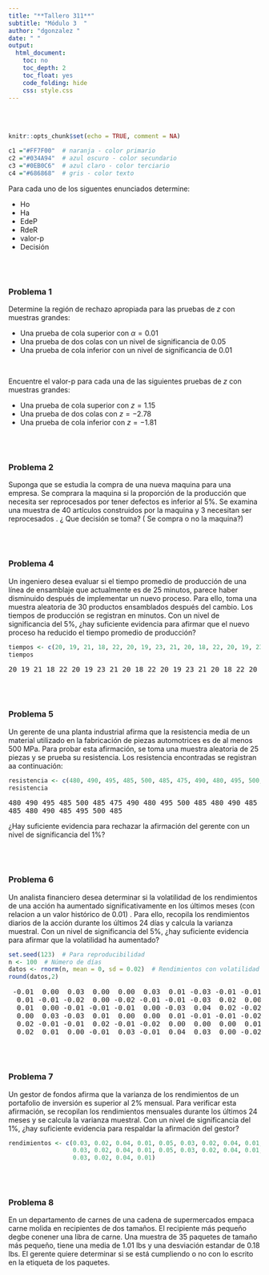 ```yaml
---
title: "**Tallero 311**"
subtitle: "Módulo 3  "
author: "dgonzalez "
date: " "
output:
  html_document:
    toc: no
    toc_depth: 2
    toc_float: yes
    code_folding: hide
    css: style.css
---
```


<br/><br/>

```r
knitr::opts_chunk$set(echo = TRUE, comment = NA)

c1 ="#FF7F00"  # naranja - color primario 
c2 ="#034A94"  # azul oscuro - color secundario
c3 ="#0EB0C6"  # azul claro - color terciario
c4 ="#686868"  # gris - color texto
```

Para cada uno de los siguentes enunciados determine:

* Ho
* Ha
* EdeP
* RdeR
* valor-p
* Decisión

<br/><br/>

### **Problema 1**

Determine la región de rechazo apropiada para las pruebas de $z$ con muestras grandes:

* Una prueba de cola superior con $\alpha = 0.01$
* Una prueba de dos colas con un nivel de significancia de $0.05$
* Una prueba de cola inferior con un nivel de significancia de $0.01$

<br/>

Encuentre el valor-p para cada una de las siguientes pruebas de $z$ con muestras grandes:

* Una prueba de cola superior con $z = 1.15$
* Una prueba de dos colas con $z = -2.78$
* Una prueba de cola inferior con $z = -1.81$

<br/><br/>

### **Problema 2**

Suponga que se estudia la compra de una nueva maquina para una empresa. Se comprara la maquina si la proporción de la producción que necesita ser reprocesados por tener   defectos es inferior al 5\%. Se examina una muestra de 40 artículos construidos  por la maquina y 3 necesitan ser reprocesados . ¿ Que decisión se toma? ( Se compra o no la maquina?)

<br/><br/>

<!-- ### **Problema 3** -->

<!-- Su ponga que una empresa desarrolla un curso de entrenamiento para sus empleados, formando dos grupos y aplicándoles dos métodos distintos de entrenamiento. El primer grupo lo componen 36 empleados que obtuvieron un puntaje promedio de 6 ( en escala de 0 a 10 puntos) y una desviación estándar de 4 puntos y el segundo grupo de 40 empleados cuyo puntaje promedio fue de 8.2 y una desviación de 4.3. Se puede afirmar que el método aplicado al segundo grupo es superior al aplicado al primero? 	Que supuestos debe de tener en cuenta? -->

<!-- <br/><br/> -->

### **Problema 4**

Un ingeniero desea evaluar si el tiempo promedio de producción de una línea de ensamblaje que actualmente es de 25 minutos, parece  haber disminuido después de implementar un nuevo proceso. Para ello, toma una muestra aleatoria de 30 productos ensamblados después del cambio. Los tiempos de producción se registran en minutos. Con un nivel de significancia del 5%,  ¿hay suficiente evidencia para afirmar que el nuevo proceso ha reducido el tiempo promedio de producción?

```r
tiempos <- c(20, 19, 21, 18, 22, 20, 19, 23, 21, 20, 18, 22, 20, 19, 23, 21, 20, 18, 22, 20, 19, 23, 21, 20, 18, 22, 20, 19, 23, 21)
tiempos
```

<pre>
20 19 21 18 22 20 19 23 21 20 18 22 20 19 23 21 20 18 22 20 19 23 21 20 18 22 20 19 23 21
</pre>

<br/><br/>

### **Problema 5**

Un gerente de una planta industrial afirma que la resistencia media de un material utilizado en la fabricación de piezas automotrices es de al menos 500 MPa. Para probar esta afirmación, se toma una muestra aleatoria de 25 piezas y se prueba su resistencia. Los resistencia encontradas se registran aa continuación:

```r
resistencia <- c(480, 490, 495, 485, 500, 485, 475, 490, 480, 495, 500, 485, 480, 490, 485, 495, 500, 485, 475, 490, 480, 495, 500, 485, 480, 490, 485, 495, 500, 485)
resistencia
```

<pre>
480 490 495 485 500 485 475 490 480 495 500 485 480 490 485 495 500 485 475 490 480 495 500 
485 480 490 485 495 500 485
</pre>

¿Hay suficiente evidencia para rechazar la afirmación del gerente con un nivel de significancia del 1%?

<br/><br/>

### **Problema 6**

Un analista financiero desea determinar si la volatilidad de los rendimientos de una acción ha aumentado significativamente en los últimos meses (con relacion a un valor histórico de 0.01) . Para ello, recopila los rendimientos diarios de la acción durante los últimos 24 días y calcula la varianza muestral. Con un nivel de significancia del 5%, ¿hay suficiente evidencia para afirmar que la volatilidad ha aumentado?

```r
set.seed(123)  # Para reproducibilidad
n <- 100  # Número de días
datos <- rnorm(n, mean = 0, sd = 0.02)  # Rendimientos con volatilidad histórica de 0.01
round(datos,2) 
```

<pre>
 -0.01  0.00  0.03  0.00  0.00  0.03  0.01 -0.03 -0.01 -0.01  0.02  0.01  0.01  0.00 -0.01  0.04  0.01 -0.04  
  0.01 -0.01 -0.02  0.00 -0.02 -0.01 -0.01 -0.03  0.02  0.00 -0.02  0.03  0.01 -0.01  0.02  0.02  0.02  0.01  
  0.01  0.00 -0.01 -0.01 -0.01  0.00 -0.03  0.04  0.02 -0.02 -0.01 -0.01  0.02  0.00  0.01  0.00  0.00  0.03  
  0.00  0.03 -0.03  0.01  0.00  0.00  0.01 -0.01 -0.01 -0.02 -0.02  0.01  0.01  0.00  0.02  0.04 -0.01 -0.05
  0.02 -0.01 -0.01  0.02 -0.01 -0.02  0.00  0.00  0.00  0.01 -0.01  0.01  0.00  0.01  0.02  0.01 -0.01  0.02  
  0.02  0.01  0.00 -0.01  0.03 -0.01  0.04  0.03  0.00 -0.02
</pre>
<br/><br/>

### **Problema 7**

Un gestor de fondos afirma que la varianza de los rendimientos de un portafolio de inversión es superior al 2% mensual. Para verificar esta afirmación, se recopilan los rendimientos mensuales durante los últimos 24 meses y se calcula la varianza muestral. Con un nivel de significancia del 1%, ¿hay suficiente evidencia para respaldar la afirmación del gestor?

```r
rendimientos <- c(0.03, 0.02, 0.04, 0.01, 0.05, 0.03, 0.02, 0.04, 0.01, 0.05,
                  0.03, 0.02, 0.04, 0.01, 0.05, 0.03, 0.02, 0.04, 0.01, 0.05,
                  0.03, 0.02, 0.04, 0.01)
```

<br/><br/>

### **Problema 8**


En un departamento de carnes de una cadena de supermercados empaca carne molida en recipientes de dos tamaños. El recipiente más pequeño degbe conener una libra de carne. Una muestra de 35 paquetes de tamaño más pequeño, tiene una media de 1.01 lbs y una desviación estandar de 0.18 lbs. El gerente quiere determinar si se está cumpliendo o no con lo escrito en la etiqueta de los paquetes. 



